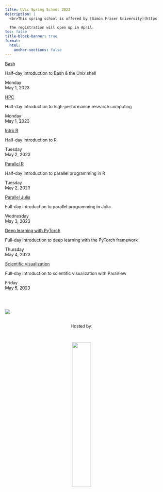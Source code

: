 ```yaml
---
title: UVic Spring School 2023
description: |
  <br>This spring school is offered by [Simon Fraser University](https://www.sfu.ca) on behalf of Western Universities and the [Digital Research Alliance of Canada](https://alliancecan.ca). It is hosted by the [University of Victoria](https://www.uvic.ca) and is open to all researchers at UVic and other Canadian post-secondary institutions.

  The registration will open up in April.
toc: false
title-block-banner: true
format:
  html:
    anchor-sections: false
---
```


:::{layout="[[5, 5, 5, 5], [5, 5, 5, -5]]"}

:::{.card .mb-3}

:::{.card-body}

[Bash](/bash/index.qmd){.card-title .stretched-link}

[Half-day introduction to Bash & the Unix shell]{.text-muted}

[Monday <br>May 1, 2023]{.date}

:::

:::

:::{.card .mb-3}

:::{.card-body}

[HPC](/hpc/index.qmd){.card-title .stretched-link}

[Half-day introduction to high-performance research computing]{.text-muted}

:::{.date}

Monday <br>May 1, 2023

:::

:::

:::

:::{.card .mb-3}

:::{.card-body}

[Intro R](/r_intro/index.qmd){.card-title .stretched-link}

[Half-day introduction to R]{.text-muted}

:::{.date}

Tuesday <br>May 2, 2023

:::

:::

:::

:::{.card .mb-3}

:::{.card-body}

[Parallel R](/r_parallel/index.qmd){.card-title .stretched-link}

[Half-day introduction to parallel programming in R]{.text-muted}

:::{.date}

Tuesday <br>May 2, 2023

:::

:::

:::

:::{.card .mb-3}

:::{.card-body}

[Parallel Julia](/julia/index.qmd){.card-title .stretched-link}

[Full-day introduction to parallel programming in Julia]{.text-muted}

:::{.date}

Wednesday <br>May 3, 2023

:::

:::

:::

:::{.card .mb-3}

:::{.card-body}

[Deep learning with PyTorch](/ml/index.qmd){.card-title .stretched-link}

[Full-day introduction to deep learning with the PyTorch framework]{.text-muted}

:::{.date}

Thursday <br>May 4, 2023

:::

:::

:::

:::{.card .mb-3}

:::{.card-body}

[Scientific visualization](/scivis/index.qmd){.card-title .stretched-link}

[Full-day introduction to scientific visualization with ParaView]{.text-muted}

:::{.date}

Friday <br>May 5, 2023

:::

:::

:::

:::

<br>

:::{.small}

:::
<br>
![](/img/sfudrac.png){fig-alt="frontlogo"}

<br>
<center>Hosted by:</center>
<br>

<center>![](/img/uvic_logo.png){fig-alt="frontlogo" width="35%"}</center>
